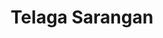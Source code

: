 ---
title: Telaga Sarangan
location: Magetan
category: Perairan
description: "
Dikenal juga sebagai Telaga Pasir adalah telaga alami yang berada di ketinggian 1.200 meter di atas
permukaan laut dan terletak di lereng Gunung Lawu, Kecamatan Plaosan, Magetan.
"
---